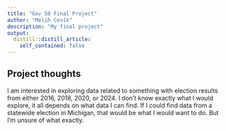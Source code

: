 ```yaml
---
title: "Gov 50 Final Project"
author: "Melih Cevik"
description: "My final project"
output:
  distill::distill_article:
    self_contained: false
---
```




## Project thoughts

I am interested in exploring data related to something with election results from either 2016, 2018, 2020, or 2024. I don't know exactly what I would explore, it all depends on what data I can find. If I could find data from a statewide election in Michigan, that would be what I would want to do. But I'm unsure of what exactly. 
